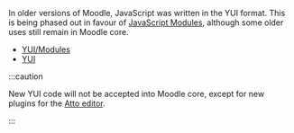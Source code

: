 <!-- markdownlint-disable first-line-heading -->
In older versions of Moodle, JavaScript was written in the YUI format. This is being phased out in favour of [JavaScript Modules](https://docs.moodle.org/dev/Javascript_Modules), although some older uses still remain in Moodle core.

- [YUI/Modules](https://docs.moodle.org/dev/YUI/Modules)
- [YUI](../../guides/javascript/yui/index.md)

:::caution

New YUI code will not be accepted into Moodle core, except for new plugins for the [Atto editor](https://docs.moodle.org/dev/Atto).

:::
